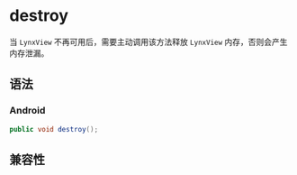 # destroy

当 `LynxView` 不再可用后，需要主动调用该方法释放 `LynxView` 内存，否则会产生内存泄漏。

## 语法

### Android

```java
public void destroy();
```

## 兼容性


<LegacyCompatTable metadata="lynx-native-api/lynx-view/destroy" />